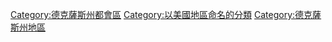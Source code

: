 {{Commons category|Dallas–Fort Worth metroplex}}
{{Cat main}}

{{DEFAULTSORT:Dallas–Fort Worth metroplex}}
[[Category:德克薩斯州都會區|Category:德克薩斯州都會區]]
[[Category:以美國地區命名的分類|Category:以美國地區命名的分類]]
[[Category:德克薩斯州地區|Category:德克薩斯州地區]]
